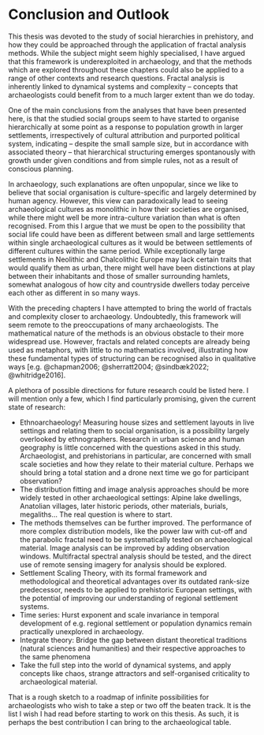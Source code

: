 # Conclusion and Outlook {#conclusion}

This thesis was devoted to the study of social hierarchies in prehistory, and how they could be approached through the application of fractal analysis methods. While the subject might seem highly specialised, I have argued that this framework is underexploited in archaeology, and that the methods which are explored throughout these chapters could also be applied to a range of other contexts and research questions. Fractal analysis is inherently linked to dynamical systems and complexity -- concepts that archaeologists could benefit from to a much larger extent than we do today.

One of the main conclusions from the analyses that have been presented here, is that the studied social groups seem to have started to organise hierarchically at some point as a response to population growth in larger settlements, irrespectively of cultural attribution and purported political system, indicating -- despite the small sample size, but in accordance with associated theory -- that hierarchical structuring emerges spontanously with growth under given conditions and from simple rules, not as a result of conscious planning.

In archaeology, such explanations are often unpopular, since we like to believe that social organisation is culture-specific and largely determined by human agency. However, this view can paradoxically lead to seeing archaeological cultures as monolithic in how their societies are organised, while there might well be more intra-culture variation than what is often recognised. From this I argue that we must be open to the possibility that social life could have been as different between small and large settlements within single archaeological cultures as it would be between settlements of different cultures within the same period. While exceptionally large settlements in Neolithic and Chalcolithic Europe may lack certain traits that would qualify them as urban, there might well have been distinctions at play between their inhabitants and those of smaller surrounding hamlets, somewhat analogous of how city and countryside dwellers today perceive each other as different in so many ways.

With the preceding chapters I have attempted to bring the world of fractals and complexity closer to archaeology. Undoubtedly, this framework will seem remote to the preoccupations of many archaeologists. The mathematical nature of the methods is an obvious obstacle to their more widespread use. However, fractals and related concepts are already being used as metaphors, with little to no mathematics involved, illustrating how these fundamental types of structuring can be recognised also in qualitative ways [e.g. @chapman2006; @sherratt2004; @sindbæk2022; @whitridge2016].

A plethora of possible directions for future research could be listed here. I will mention only a few, which I find particularly promising, given the current state of research:

-   Ethnoarchaeology! Measuring house sizes and settlement layouts in live settings and relating them to social organisation, is a possibility largely overlooked by ethnographers. Research in urban science and human geography is little concerned with the questions asked in this study. Archaeologist, and prehistorians in particular, are concerned with small scale societies and how they relate to their material culture. Perhaps we should bring a total station and a drone next time we go for participant observation?
-   The distribution fitting and image analysis approaches should be more widely tested in other archaeological settings: Alpine lake dwellings, Anatolian villages, later historic periods, other materials, burials, megaliths... The real question is where to start.
-   The methods themselves can be further improved. The performance of more complex distribution models, like the power law with cut-off and the parabolic fractal need to be systematically tested on archaeological material. Image analysis can be improved by adding observation windows. Multifractal spectral analysis should be tested, and the direct use of remote sensing imagery for analysis should be explored.
-   Settlement Scaling Theory, with its formal framework and methodological and theoretical advantages over its outdated rank-size predecessor, needs to be applied to prehistoric European settings, with the potential of improving our understanding of regional settlement systems.
-   Time series: Hurst exponent and scale invariance in temporal development of e.g. regional settlement or population dynamics remain practically unexplored in archaeology.
-   Integrate theory: Bridge the gap between distant theoretical traditions (natural sciences and humanities) and their respective approaches to the same phenomena
-   Take the full step into the world of dynamical systems, and apply concepts like chaos, strange attractors and self-organised criticality to archaeological material.

That is a rough sketch to a roadmap of infinite possibilities for archaeologists who wish to take a step or two off the beaten track. It is the list I wish I had read before starting to work on this thesis. As such, it is perhaps the best contribution I can bring to the archaeological table.
